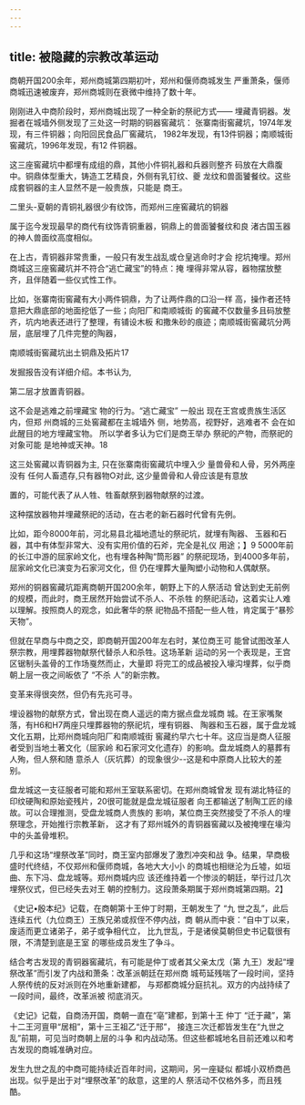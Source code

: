 ```yaml
---
---
---
```

title: 被隐藏的宗教改革运动
---



商朝开国200余年，郑州商城第四期初叶，郑州和偃师商城发生 严重萧条，偃师商城迅速被废弃，郑州商城则在衰微中维持了数十年。

刚刚进入中商阶段时，郑州商城出现了一种全新的祭祀方式—— 埋藏青铜器。发掘者在城墙外侧发现了三处这一时期的铜器窖藏坑： 张寨南街窖藏坑，1974年发现，有三件铜器；向阳回民食品厂窖藏坑， 1982年发现，有13件铜器；南顺城街窖藏坑，1996年发现，有12 件铜器。

这三座窖藏坑中都埋有成组的鼎，其他小件铜礼器和兵器则整齐 码放在大鼎腹中。铜鼎体型重大，铸造工艺精良，外侧有乳钉纹、夔 龙纹和兽面饕餐纹。这些成套铜器的主人显然不是一般贵族，只能是 商王。

二里头-夏朝的青铜礼器很少有纹饰，而郑州三座窖藏坑的铜器

属于迄今发现最早的商代有纹饰青铜重器，铜鼎上的兽面饕餐纹和良 渚古国玉器的神人兽面纹高度相似。



在上古，青铜器非常贵重，一般只有发生战乱或仓皇逃命时才会 挖坑掩埋。郑州商城这三座窖藏坑并不符合“逃亡藏宝”的特点：掩 埋得非常从容，器物摆放整齐，且伴随着一些仪式性工作。

比如，张寨南街窖藏有大小两件铜鼎，为了让两件鼎的口沿一样 高，操作者还特意把大鼎底部的地面挖低了一些；向阳厂和南顺城街 的窖藏不仅数量多且码放整齐，坑内地表还进行了整理，有铺设木板 和撒朱砂的痕迹；南顺城街窖藏坑分两层，底层埋了几件完整的陶器，



南顺城街窖藏坑出土铜鼎及拓片17

发掘报告没有详细介绍。本书认为,

第二层才放置青铜器。

这不会是逃难之前埋藏宝 物的行为。“逃亡藏宝” 一般出 现在王宫或贵族生活区内，但郑 州商城的三处窖藏都在主城墙外 侧，地势高，视野好，逃难者不 会在如此醒目的地方埋藏宝物。 所以学者多认为它们是商王举办 祭祀的产物，而祭祀的对象可能 是地神或天神。18

这三处窖藏以青铜器为主, 只在张寨南街窖藏坑中埋入少 量兽骨和人骨，另外两座没有 任何人畜遗存,只有器物O对此, 这少量兽骨和人骨应该是有意放

置的，可能代表了从人牲、牲畜献祭到器物献祭的过渡。

这种摆放器物并埋藏祭祀的活动，在古老的新石器时代曾有先例。

比如，距今8000年前，河北易县北福地遗址的祭祀坑，就埋有陶器、 玉器和石器，其中有体型非常大、没有实用价值的石斧，完全是礼仪 用途；】9 5000年前的长江中游的屈家岭文化，也有埋各种陶“筒形器” 的祭祀现场，到4000多年前，屈家岭文化已演变为石家河文化，但 仍在埋葬大量陶塑小动物和人偶献祭。

郑州的铜器窖藏坑距离商朝开国200余年，朝野上下的人祭活动 曾达到史无前例的规模，而此时，商王居然开始尝试不杀人、不杀牲 的祭祀活动，这着实让人难以理解。按照商人的观念，如此奢华的祭 祀物品不搭配一些人牲，肯定属于“暴殄天物”。

但就在早商与中商之交，即商朝开国200年左右时，某位商王可 能曾试图改革人祭宗教，用埋葬器物献祭代替杀人和杀牲。这场革新 运动的另一个表现是，王宫区锯制头盖骨的工作场戛然而止，大量即 将完工的成品被投入壕沟埋葬，似乎商朝上层一夜之间皈依了 “不杀 人”的新宗教。

变革来得很突然，但仍有先兆可寻。

埋设器物的献祭方式，曾出现在商人遥远的南方据点盘龙城商 城。在王家嘴聚落，有H6和H7两座只埋葬器物的祭祀坑，埋有铜器、 陶器和玉石器，属于盘龙城文化五期，比郑州商城向阳厂和南顺城街 窖藏约早六七十年。这应当是商人征服者受到当地土著文化（屈家岭 和石家河文化遗存）的影响。盘龙城商人的墓葬有人殉，但人祭和随 意杀人（灰坑葬）的现象很少--这是和中原商人比较大的差别。

盘龙城这一支征服者可能和郑州王室联系密切。在郑州商城曾发 现有湖北特征的印纹硬陶和原始瓷残片，20很可能就是盘龙城征服者 向王都输送了制陶工匠的缘故。可以合理推测，受盘龙城商人贵族的 影响，某位商王突然接受了不杀人的埋祭理念，开始推行宗教革新， 这才有了郑州城外的青铜器窖藏以及被掩埋在壕沟中的头盖骨堆积。

几乎和这场“埋祭改革”同时，商王室内部爆发了激烈冲突和战 争。结果，早商极盛时代终结，不仅郑州和偃师商城，各地大大小小 的商城也相继沦为丘墟，如垣曲、东下冯、盘龙城等。郑州商城内应 该还维持着一个惨淡的朝廷，举行过几次埋祭仪式，但已经失去对王 朝的控制力。这段萧条期属于郑州商城第四期。2】

《史记•殷本纪》记载，在商朝第十王仲丁时期，王朝发生了 “九 世之乱”，此后连续五代（九位商王）王族兄弟或叔侄不停内战，商 朝从而中衰：“自中丁以来，废适而更立诸弟子，弟子或争相代立， 比九世乱，于是诸侯莫朝但史书记载很有限，不清楚到底是王室 的哪些成员发生了争斗。

结合考古发现的青铜器窖藏坑，有可能是仲丁或者其父亲太戊（第 九王）发起“埋祭改革”而引发了内战和萧条：改革派朝廷在郑州商 城苟延残喘了一段时间，坚持人祭传统的反对派则在外地重新建都， 与郑都商城分庭抗礼。双方的内战持续了一段时间，最终，改革派被 彻底消灭。

《史记》记载，自商汤开国，商朝一直在“亳”建都，到第十王 仲丁 “迁于藏”，第十二王河亶甲“居相”，第十三王祖乙“迁于邢”， 接连三次迁都皆发生在“九世之乱”前期，可见当时商朝上层的斗争 和内战动荡。但这些都城地名目前还难以和考古发现的商城准确对应。

发生九世之乱的中商可能持续近百年时间，这期间，另一座疑似 都城小双桥商邑出现。似乎是出于对“埋祭改革”的敌意，这里的人 祭活动不仅格外多，而且残酷。